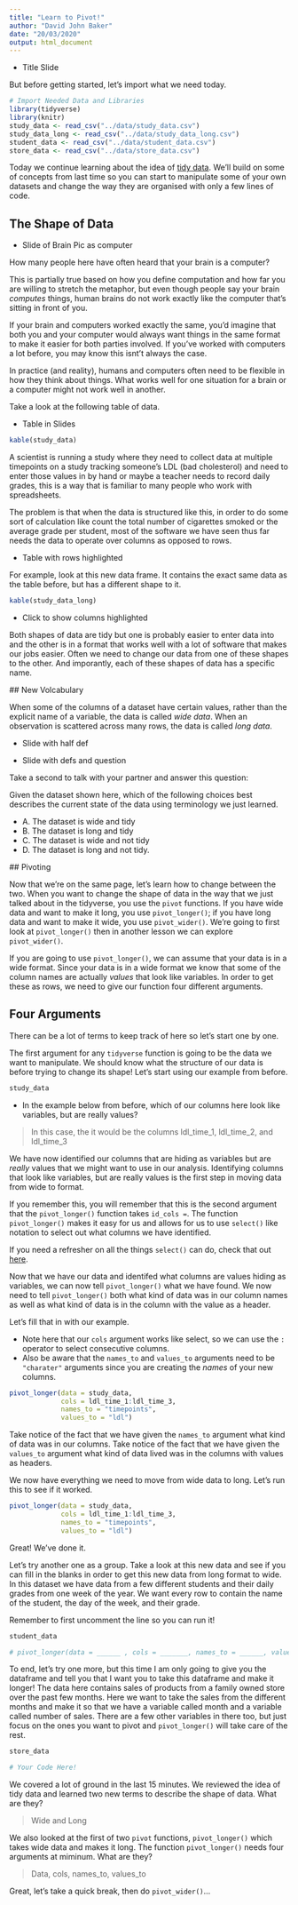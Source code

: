 ```yaml
---
title: "Learn to Pivot!"
author: "David John Baker"
date: "20/03/2020"
output: html_document
---
```


* Title Slide 

But before getting started, let's import what we need today.

```r
# Import Needed Data and Libraries
library(tidyverse)
library(knitr)
study_data <- read_csv("../data/study_data.csv")
study_data_long <- read_csv("../data/study_data_long.csv")
student_data <- read_csv("../data/student_data.csv")
store_data <- read_csv("../data/store_data.csv")
```

Today we continue learning about the idea of [tidy data](https://r4ds.had.co.nz/tidy-data.html).
We'll build on some of concepts from last time so you can start to manipulate some of your own datasets and change the way they are organised with only a few lines of code.

## The Shape of Data 

* Slide of Brain Pic as computer 

How many people here have often heard that your brain is a computer?

This is partially true based on how you define computation and how far you are willing to stretch the metaphor, but even though people say your brain _computes_ things, human brains do not work exactly like the computer that's sitting in front of you. 

If your brain and computers worked exactly the same, you'd imagine that both you and your computer would always want things in the same format to make it easier for both parties involved.
If you've worked with computers a lot before, you may  know this isnt't always the case.

In practice (and reality), humans and computers often need to be flexible in how they think about things.
What works well for one situation for a brain or a computer might not work well in another.

Take a look at the following table of data.

* Table in Slides 

```r
kable(study_data)
```

A scientist is running a study where they need to collect data at multiple timepoints on a study tracking someone's LDL (bad cholesterol) and need to enter those values in by hand or maybe a teacher needs to record daily grades, this is a way that is familiar to many people who work with spreadsheets.

The problem is that when the data is structured like this, in order to do some sort of calculation like count the total number of cigarettes smoked or the average grade per student, most of the software we have seen thus far needs the data to operate over columns as opposed to rows. 

* Table with rows highlighted 

For example, look at this new data frame.
It contains the exact same data as the table before, but has a different shape to it.

```r
kable(study_data_long)
```

* Click to show columns highlighted

Both shapes of data are tidy but one is probably easier to enter data into and the other is in a format that works well with a lot of software that makes our jobs easier.
Often we need to change our data from one of these shapes to the other.
And imporantly, each of these shapes of data has a specific name.

## New Volcabulary

When some of the columns of a dataset have certain values, rather than the explicit name of a variable, the data is called *wide data*.
When an observation is scattered across many rows, the data is called *long data*. 

* Slide with half def 

* Slide with defs and question 

Take a second to talk with your partner and answer this question:

Given the dataset shown here, which of the following choices best describes the current state of the data using terminology we just learned.

- A. The dataset is wide and tidy
- B. The dataset is long and tidy
- C. The dataset is wide and not tidy
- D. The dataset is long and not tidy.

## Pivoting 

Now that we're on the same page, let's learn how to change between the two.
When you want to change the shape of data in the way that we just talked about in the tidyverse, you use the `pivot` functions.
If you have wide data and want to make it long, you use `pivot_longer()`; if you have long data and want to make it wide, you use `pivot_wider()`.
We're going to first look at `pivot_longer()` then in another lesson we can explore `pivot_wider()`.

If you are going to use `pivot_longer()`, we can assume that your data is in a wide format.
Since your data is in a wide format we know that some of the column names are actually _values_ that look like variables.
In order to get these as rows, we need to give our function four different arguments.

## Four Arguments 

There can be a lot of terms to keep track of here so let's start one by one.

The first argument for any `tidyverse` function is going to be the data we want to manipulate.
We should know what the structure of our data is before trying to change its shape!
Let's start using our example from before. 

```r
study_data
```


* In the example below from before, which of our columns here look like variables, but are really values?

> In this case, the it would be the columns ldl_time_1, ldl_time_2, and ldl_time_3

We have now identified our columns that are hiding as variables but are _really_ values that we might want to use in our analysis.
Identifying columns that look like variables, but are really values is the first step in moving data from wide to format.

If you remember this, you will remember that this is the second argument that the `pivot_longer()`  function takes `id_cols =`.
The function `pivot_longer()` makes it easy for us and allows for us to use `select()` like notation to select out what columns we have identified.

If you need a refresher on all the things `select()` can do, check that out [here](https://dplyr.tidyverse.org/reference/select.html).

Now that we have our data and identifed what columns are values hiding as variables, we can now tell `pivot_longer()` what we have found.
We now need to tell `pivot_longer()` both what kind of data was in our column names as well as what kind of data is in the column with the value as a header.

Let's fill that in with our example.

* Note here that our `cols` argument works like select, so we can use the `:` operator to select consecutive columns.
* Also be aware that the `names_to` and `values_to` arguments need to be `"charater"` arguments since you are creating the _names_ of your new columns.  

```r
pivot_longer(data = study_data, 
             cols = ldl_time_1:ldl_time_3, 
             names_to = "timepoints",
             values_to = "ldl")
```

Take notice of the fact that we have given the `names_to` argument what kind of data was in our columns.
Take notice of the fact that we have given the `values_to` argument what kind of data lived was in the columns with values as headers. 

We now have everything we need to move from wide data to long.
Let's run this to see if it worked.

```r
pivot_longer(data = study_data, 
             cols = ldl_time_1:ldl_time_3, 
             names_to = "timepoints",
             values_to = "ldl")
```

Great! 
We've done it.

Let's try another one as a group.
Take a look at this new data and see if you can fill in the blanks in order to get this new data from long format to wide.
In this dataset we have data from a few different students and their daily grades from one week of the year.
We want every row to contain the name of the student, the day of the week, and their grade.

Remember to first uncomment the line so you can run it! 


```r
student_data

# pivot_longer(data = ______ , cols = _______, names_to = ______, values_to = ______)
```


To end, let's try one more, but this time I am only going to give you the dataframe and tell you that I want you to take this dataframe and make it longer!
The data here contains sales of products from a family owned store over the past few months.
Here we want to take the sales from the different months and make it so that we have a variable called month and a variable called number of sales. 
There are a few other variables in there too, but just focus on the ones you want to pivot and `pivot_longer()` will take care of the rest. 

```r
store_data

# Your Code Here! 

```


We covered a lot of ground in the last 15 minutes.
We reviewed the idea of tidy data and learned two new terms to describe the shape of data.
What are they?

> Wide and Long 

We also looked at the first of two `pivot` functions, `pivot_longer()` which takes wide data and makes it long.
The function `pivot_longer()` needs four arguments at miminum.
What are they?

> Data, cols, names_to, values_to

Great, let's take a quick break, then do `pivot_wider()`...

